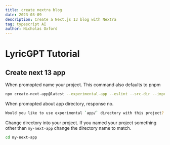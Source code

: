 ```yaml
---
title: create nextra blog
date: 2023-03-09
description: Create a Next.js 13 blog with Nextra
tag: typescript AI
author: Nicholas Oxford
---
```


# LyricGPT Tutorial

## Create next 13 app

When promopted name your project. This command also defaults to pnpm

```bash
npx create-next-app@latest --experimental-app --eslint --src-dir --import-alias --use-pnpm --typescript --tailwind
```

When promopted about app directory, response no.

```bash
Would you like to use experimental `app/` directory with this project? (No/Yes) No
```

Change directory into your project. If you named your project something other than `my-next-app` change the directory name to match.

```bash
cd my-next-app
```

